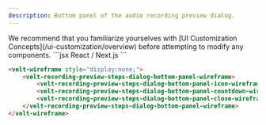 ```yaml
---
description: Bottom panel of the audio recording preview dialog.
---
```


<Note>
We recommend that you familiarize yourselves with [UI Customization Concepts](/ui-customization/overview) before attempting to modify any components.
</Note>


<RequestExample>
```jsx React / Next.js
<VeltWireframe>
    <VeltRecordingPreviewStepsDialogWireframe.Audio.BottomPanel>
        <VeltRecordingPreviewStepsDialogWireframe.Audio.BottomPanel.Icon />
        <VeltRecordingPreviewStepsDialogWireframe.Audio.BottomPanel.Countdown />
        <VeltRecordingPreviewStepsDialogWireframe.Audio.BottomPanel.Close />
    </VeltRecordingPreviewStepsDialogWireframe.Audio.BottomPanel>
</VeltWireframe>
```

```HTML HTML
<velt-wireframe style="display:none;">
    <velt-recording-preview-steps-dialog-bottom-panel-wireframe>
		<velt-recording-preview-steps-dialog-bottom-panel-icon-wireframe></velt-recording-preview-steps-dialog-bottom-panel-icon-wireframe>
		<velt-recording-preview-steps-dialog-bottom-panel-countdown-wireframe></velt-recording-preview-steps-dialog-bottom-panel-countdown-wireframe>
		<velt-recording-preview-steps-dialog-bottom-panel-close-wireframe></velt-recording-preview-steps-dialog-bottom-panel-close-wireframe>
	</velt-recording-preview-steps-dialog-bottom-panel-wireframe>
</velt-wireframe>
```
</RequestExample>

